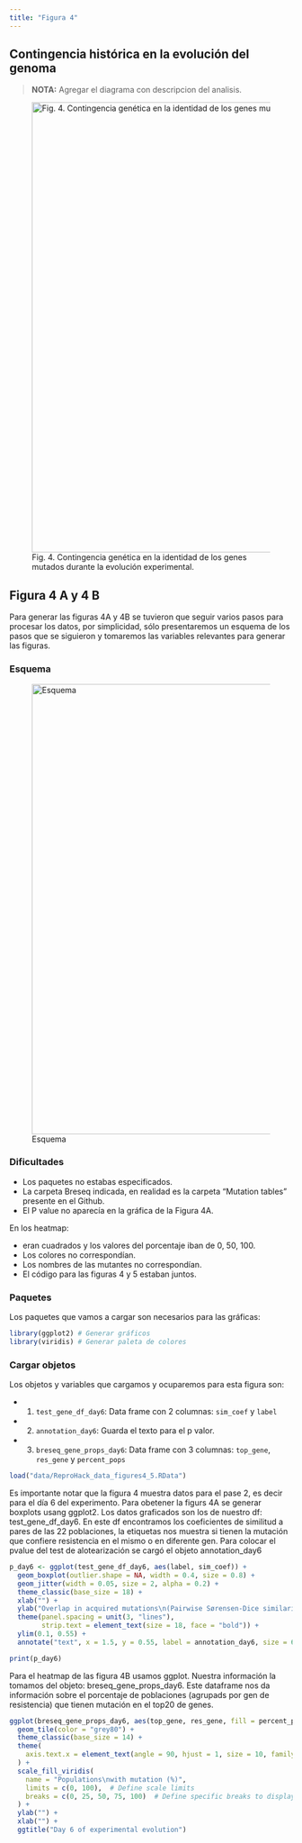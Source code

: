 ---
title: "Figura 4"
---

## Contingencia histórica en la evolución del genoma

> **NOTA:** Agregar el diagrama con descripcion del analisis.

![Fig. 4. Contingencia genética en la identidad de los genes mutados durante la evolución experimental.](img/figure4.jpeg){width="800"}

## Figura 4 A y 4 B

Para generar las figuras 4A y 4B se tuvieron que seguir varios pasos para procesar los datos, por simplicidad, sólo presentaremos un esquema de los pasos que se siguieron y tomaremos las variables relevantes para generar las figuras.

### Esquema

![Esquema](img/Fig4y5_workflow.png){width="800"}

### Dificultades

- Los paquetes no estabas especificados. 
- La carpeta Breseq indicada, en realidad es la carpeta "Mutation tables" presente en el Github. 
- El P value no aparecía en la gráfica de la Figura 4A. 

En los heatmap: 

- eran cuadrados y los valores del porcentaje iban de 0, 50, 100. 
- Los colores no correspondían. 
- Los nombres de las mutantes no correspondían. 
- El código para las figuras 4 y 5 estaban juntos.


### Paquetes

Los paquetes que vamos a cargar son necesarios para las gráficas:

```{r, message=FALSE}
library(ggplot2) # Generar gráficos
library(viridis) # Generar paleta de colores
```

### Cargar objetos

Los objetos y variables que cargamos y ocuparemos para esta figura son: 

- 1) `test_gene_df_day6`: Data frame con 2 columnas: `sim_coef` y `label` 
- 2) `annotation_day6`: Guarda el texto para el p valor. 
- 3) `breseq_gene_props_day6`: Data frame con 3 columnas: `top_gene`, `res_gene` y `percent_pops`

```{r, message=FALSE}
load("data/ReproHack_data_figures4_5.RData")
```

Es importante notar que la figura 4 muestra datos para el pase 2, es decir para el día 6 del experimento. Para obetener la figurs 4A se generar boxplots usang ggplot2. Los datos graficados son los de nuestro df: test_gene_df_day6. En este df encontramos los coeficientes de similitud a pares de las 22 poblaciones, la etiquetas nos muestra si tienen la mutación que confiere resistencia en el mismo o en diferente gen. Para colocar el pvalue del test de alotearización se cargó el objeto annotation_day6

```{r}
p_day6 <- ggplot(test_gene_df_day6, aes(label, sim_coef)) +
  geom_boxplot(outlier.shape = NA, width = 0.4, size = 0.8) +
  geom_jitter(width = 0.05, size = 2, alpha = 0.2) +
  theme_classic(base_size = 18) +
  xlab("") +
  ylab("Overlap in acquired mutations\n(Pairwise Sørensen-Dice similarity)") +
  theme(panel.spacing = unit(3, "lines"),
        strip.text = element_text(size = 18, face = "bold")) +
  ylim(0.1, 0.55) +
  annotate("text", x = 1.5, y = 0.55, label = annotation_day6, size = 6, hjust = 0.5, vjust = 1.5, color = "black")

print(p_day6)

```

Para el heatmap de las figura 4B usamos ggplot. Nuestra información la tomamos del objeto: breseq_gene_props_day6. Este dataframe nos da información sobre el porcentaje de poblaciones (agrupads por gen de resistencia) que tienen mutación en el top20 de genes.

```{r}
ggplot(breseq_gene_props_day6, aes(top_gene, res_gene, fill = percent_pops * 100)) +
  geom_tile(color = "grey80") +
  theme_classic(base_size = 14) +
  theme(
    axis.text.x = element_text(angle = 90, hjust = 1, size = 10, family = "Arial")  # Define all adjustments in one call
  ) +
  scale_fill_viridis(
    name = "Populations\nwith mutation (%)",
    limits = c(0, 100),  # Define scale limits
    breaks = c(0, 25, 50, 75, 100)  # Define specific breaks to display
  ) +
  ylab("") +
  xlab("") +
  ggtitle("Day 6 of experimental evolution")

```





